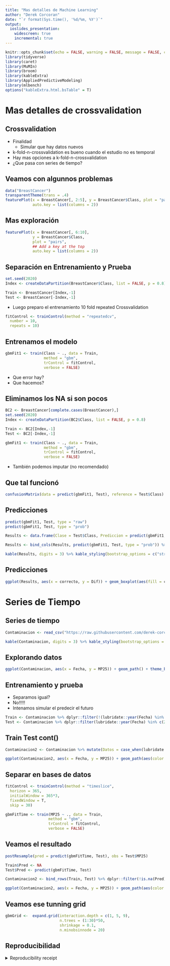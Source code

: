 ```yaml
---
title: "Mas detalles de Machine Learning"
author: "Derek Corcoran"
date: "`r format(Sys.time(), '%d/%m, %Y')`"
output:
  ioslides_presentation:
    widescreen: true
    incremental: true
---
```


```r
knitr::opts_chunk$set(echo = FALSE, warning = FALSE, message = FALSE, cache = TRUE, tidy = TRUE, tidy.opts= list(blank = FALSE, width.cutoff = 80))
library(tidyverse)
library(caret)
library(MuMIn)
library(broom)
library(kableExtra)
library(AppliedPredictiveModeling)
library(mlbench)
options("kableExtra.html.bsTable" = T)
```

# Mas detalles de crossvalidation

## Crossvalidation

* Finalidad
    + Simular que hay datos nuevos
* k-fold-n-crossvalidation es bueno cuando el estudio no es temporal
* Hay mas opciones a k-fold-n-crossvalidation
* ¿Que pasa con series de tiempo?

## Veamos con algunnos problemas

```r
data("BreastCancer")
transparentTheme(trans = .4)
featurePlot(x = BreastCancer[, 2:5], y = BreastCancer$Class, plot = "pairs",
            auto.key = list(columns = 2))
```

## Mas exploración

```r
featurePlot(x = BreastCancer[, 6:10], 
            y = BreastCancer$Class, 
            plot = "pairs",
            ## Add a key at the top
            auto.key = list(columns = 2))

```

## Separación en Entrenamiento y Prueba

```r
set.seed(2020)
Index <- createDataPartition(BreastCancer$Class, list = FALSE, p = 0.8)

Train <- BreastCancer[Index,-1]
Test <- BreastCancer[-Index,-1]
```

* Luego preparo el entrenamiento 10 fold repeated Crossvalidation

```r
fitControl <- trainControl(method = "repeatedcv",
  number = 10,
  repeats = 10)
```

## Entrenamos el modelo

```r
gbmFit1 <- train(Class ~ ., data = Train, 
                 method = "gbm", 
                 trControl = fitControl,
                 verbose = FALSE)
```
* Que error hay?
* Que hacemos?

## Eliminamos los NA si son pocos

```r
BC2 <- BreastCancer[complete.cases(BreastCancer),]
set.seed(2020)
Index <- createDataPartition(BC2$Class, list = FALSE, p = 0.8)

Train <- BC2[Index,-1]
Test <- BC2[-Index,-1]

gbmFit1 <- train(Class ~ ., data = Train, 
                 method = "gbm", 
                 trControl = fitControl,
                 verbose = FALSE)
```

* También podemos imputar (no recomendado)

## Que tal funcionó

```r
confusionMatrix(data = predict(gbmFit1, Test), reference = Test$Class)
```

## Predicciones

```r
predict(gbmFit1, Test, type = "raw")
predict(gbmFit1, Test, type = "prob")
```


```r
Results <- data.frame(Clase = Test$Class, Prediccion = predict(gbmFit1, Test, type = "raw")) %>% mutate(correcto = case_when(Clase == Prediccion ~ "Correcto", Clase != Prediccion ~ "Errado"))

Results <- bind_cols(Results, predict(gbmFit1, Test, type = "prob")) %>% mutate(Dif = abs(benign - malignant)) %>% arrange(desc(Dif))

kable(Results, digits = 3) %>% kable_styling(bootstrap_options = c("striped", "hover")) %>% scroll_box(width = "100%", height = "400px")
```

## Predicciones

```r
ggplot(Results, aes(x = correcto, y = Dif)) + geom_boxplot(aes(fill = correcto)) + scale_fill_discrete(name = "Resultado") + xlab("") + theme_bw()
```

# Series de Tiempo

## Series de tiempo

```r
Contaminacion <- read_csv("https://raw.githubusercontent.com/derek-corcoran-barrios/derek-corcoran-barrios.github.io/master/CursoMultiPres/Capitulo_7/Contaminacion.csv")
```


```r
kable(Contaminacion, digits = 3) %>% kable_styling(bootstrap_options = c("striped", "hover")) %>% scroll_box(width = "100%", height = "400px")
```

## Explorando datos

```r
ggplot(Contaminacion, aes(x = Fecha, y = MP25)) + geom_path() + theme_bw()
```


## Entrenamiento y prueba

* Separamos igual?
* No!!!!!
* Intenamos simular el predecir el futuro

```r
Train <- Contaminacion %>% dplyr::filter(!(lubridate::year(Fecha) %in% c(2016, 2017)))
Test <- Contaminacion %>% dplyr::filter(lubridate::year(Fecha) %in% c(2016, 2017))
```

## Train Test cont()

```r
Contaminacion2 <- Contaminacion %>% mutate(Datos = case_when(lubridate::year(Fecha) %in% c(2016, 2017) ~ "Test",!(lubridate::year(Fecha) %in% c(2016, 2017)) ~ "Train"))

ggplot(Contaminacion2, aes(x = Fecha, y = MP25)) + geom_path(aes(color = Datos)) + theme_bw()
```

##  Separar en bases de datos

```r
fitControl <- trainControl(method = "timeslice",
  horizon = 365,
  initialWindow = 365*3,
  fixedWindow = T,
  skip = 30)

gbmFitTime <- train(MP25 ~ ., data = Train, 
                   method = "gbm", 
                   trControl = fitControl,
                   verbose = FALSE)
```


## Veamos el resultado

```r
postResample(pred = predict(gbmFitTime, Test), obs = Test$MP25)
```

```r

Train$Pred <- NA
Test$Pred <- predict(gbmFitTime, Test)

Contaminacion2 <- bind_rows(Train, Test) %>% dplyr::filter(!is.na(Pred)) %>% pivot_longer(cols = c(Pred, MP25), names_to = "Datos", values_to = "MP25") %>% mutate(Datos = ifelse(Datos == "MP25", "Observado", "Predicho"))

ggplot(Contaminacion2, aes(x = Fecha, y = MP25)) + geom_path(aes(color = Datos)) + theme_bw()
```



## Veamos ese tunning grid

```r
gbmGrid <-  expand.grid(interaction.depth = c(1, 5, 9), 
                        n.trees = (1:30)*50, 
                        shrinkage = 0.1,
                        n.minobsinnode = 20)
```

  



## Reproducibilidad

<details><summary>Reproducibility receipt</summary>

```r
##
Sys.time()

git2r::repository()

sessionInfo()
```

</details>
